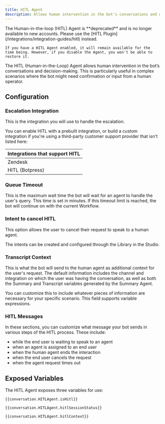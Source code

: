 ```yaml
---
title: HITL Agent
description: Allows human intervention in the bot's conversations and decision-making.
---
```


<Warning>
    The Human-in-the-loop (HITL) Agent is **deprecated** and is no longer available to new accounts. Please use the [HITL Plugin](/integrations/integration-guides/hitl) instead.

    If you have a HITL Agent enabled, it will remain available for the time being. However, if you disable the Agent, you won't be able to restore it.
</Warning>

The HITL (Human-in-the-Loop) Agent allows human intervention in the bot’s conversations and decision-making. This is particularly useful in complex scenarios where the bot might need confirmation or input from a human operator.

## Configuration

### Escalation Integration

This is the integration you will use to handle the escalation.

You can enable HITL with a prebuilt integration, or build a custom integration if you're using a third-party customer support provider that isn't listed here:

| Integrations that support HITL |
| :----------------------------- |
| Zendesk                        |
| HITL (Botpress)                |

### Queue Timeout

This is the maximum wait time the bot will wait for an agent to handle the user's query. This time is set in minutes. If this timeout limit is reached, the bot will continue on with the current Workflow.

### Intent to cancel HITL

This option allows the user to cancel their request to speak to a human agent.

The intents can be created and configured through the Library in the Studio.

### Transcript Context

This is what the bot will send to the human agent as additional context for the user's request. The default information includes the channel and integration on which the user was having the conversation, as well as both the Summary and Transcript variables generated by the Summary Agent.

You can customize this to include whatever pieces of information are necessary for your specific scenario. This field supports variable expressions.

### HITL Messages

In these sections, you can customize what message your bot sends in various steps of the HITL process. These include:

* while the end user is waiting to speak to an agent
* when an agent is assigned to an end user
* when the human agent ends the interaction
* when the end user cancels the request
* when the agent request times out

## Exposed Variables

The HITL Agent exposes three variables for use:

```
{{conversation.HITLAgent.isHitl}}
```

```
{{conversation.HITLAgent.hitlSessionStatus}}
```

```
{{conversation.HITLAgent.hitlContext}}
```
